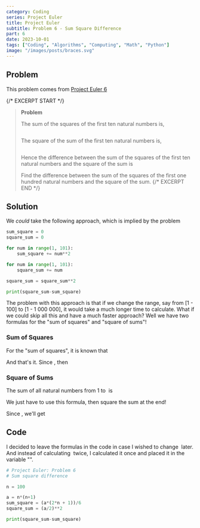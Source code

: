 ```yaml
---
category: Coding
series: Project Euler
title: Project Euler
subtitle: Problem 6 - Sum Square Difference
part: 6
date: 2023-10-01
tags: ["Coding", "Algorithms", "Computing", "Math", "Python"]
image: "/images/posts/braces.svg"
---
```


## Problem

This problem comes from [Project Euler 6](https://projecteuler.net/problem=6)

{/* EXCERPT START */}
> **Problem**
>
> The sum of the squares of the first ten natural numbers is,
>
> <Math inline="false" equation="1^2 + 2^2 + \ldots + 10^2 = 385" />
>
> The square of the sum of the first ten natural numbers is,
>
> <Math inline="false" equation="(1 + 2 + \ldots + 10)^2 = 55^2 = 3025" />
>
> Hence the difference between the sum of the squares of the first ten natural numbers and the square of the sum is <Math equation="3025-385 = 2640" />
>
> Find the difference between the sum of the squares of the first one hundred natural numbers and the square of the sum.
{/* EXCERPT END */}

## Solution

We _could_ take the following approach, which is implied by the problem

```python
sum_square = 0
square_sum = 0

for num in range(1, 101):
    sum_square += num**2

for num in range(1, 101):
    square_sum += num

square_sum = square_sum**2

print(square_sum-sum_square)
```

The problem with this approach is that if we change the range, say from [1 - 100] to [1 - 1 000 000], it would take a much longer time to calculate. What if we could skip all this and have a much faster approach? Well we have two formulas for the "sum of squares" and "square of sums"!

### Sum of Squares

For the "sum of squares", it is known that
<Math inline="false" equation="\sum\limits_{x=1}^{n}x^2 = \frac{ n(n+1)(2n+1) }{ 6 }" />


And that's it. Since <Math equation="n = 100" />, then
<Math inline="false" equation="\sum\limits_{x=1}^{100}x^2 = \frac{ 100 \times 101 \times 201 }{ 6 }" />

### Square of Sums

The sum of all natural numbers from 1 to <Math equation="n" /> is
<Math inline="false" equation="\sum\limits_{1}^{n}n = \frac{ n(n+1) }{ 2 }" />

We just have to use this formula, then square the sum at the end!

Since <Math equation="n = 100" />, we'll get
<Math inline="false" equation="\left[\frac{ 100 \times 101 }{ 2 } \right]^2 = \frac{ 100 \times 101 \times 100 \times 101 }{ 4 }" />

## Code

I decided to leave the formulas in the code in case I wished to change <Math equation="n" /> later. And instead of calculating <Math equation="n(n+1)" /> twice, I calculated it once and placed it in the variable "<Math equation="a" />".

<Tab url="https://github.com/zlaast/Project-Euler/blob/main/Problems%20%5B1-100)/problem06.py" checked="checked" name="problem06.py">

```python
# Project Euler: Problem 6
# Sum square difference

n = 100

a = n*(n+1)
sum_square = (a*(2*n + 1))/6
square_sum = (a/2)**2

print(square_sum-sum_square)
```

</Tab>

